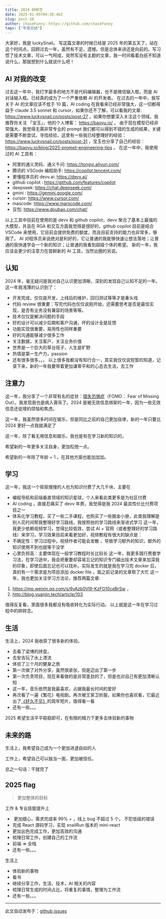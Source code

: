```yaml
---
title: 2024 碎碎念
date: 2025-01-05T04:36:46Z
slug: post-38
author: chaseFunny：https://github.com/chaseFunny
tags: ["年度总结"]
---
```


大家好，我是 luckySnail。 写这篇文章的时候已经是 2025 年的第五天了，站在这个时间点，回顾过去一年，虽然有不足，遗憾。但是总体来讲还是向前的。写习惯了技术文章，可以一气呵成，突然写没有主题的文章，我一时间看着白纸不知道说什么，那就想到什么就说什么吧！

## AI 对我的改变

过去这一年中，我打字最多的地方不是代码编辑器，也不是微信输入框，而是 AI 对话输入框。已经真的成为了一个严重依赖 AI 的开发者。
在过去的一年中，我写关于 AI 的文章应该不低于 10 篇，AI coding 在我看来已经非常强大，这一切都得益于 claude 3.5 sonnet 和 cursor，如果你还不了解，可以看我的文章: https://www.luckysnail.cn/posts/post-27 。如果你想要深入关注这个领域，我推荐你关注 「宝玉」，他的个人博客： https://baoyu.io/ 。
由于现在模型已经非常强大，我觉得无需非常专业的 prompt 我们都可以得到不错的生成的结果，关键是需要不断尝试，寻找经验，这里有一些我已经整理好的经验： https://www.luckysnail.cn/posts/post-31 ，宝玉也分享了自己的经验： https://baoyu.io/blog/2025-prompt-engineering-tips 。
在这一年中，我使用过的 AI 工具有：
- 阿里的通义灵码、通义千问: https://tongyi.aliyun.com/
- 腾讯的 VSCode 编程助手: https://copilot.tencent.com/
- 更懂程序员的 devv.ai: https://devv.ai/
- github copilot : https://github.com/features/copilot
- deepseek: https://chat.deepseek.com/
- gmini : https://gemini.google.com/
- cursor: https://www.cursor.com/
- mascode: https://www.marscode.com/
- 豆包: https://www.doubao.com/chat/

以上工具中目前在使用的是 devv 和 github copilot，devv 聚合了基本上最强的大模型，并且在 RGA 和交互方面我觉得是很好的，github copilot 目前是结合 VSCode 来使用，它目前会提供免费的额度，而且目前支持的能力也非常多，够用了。
 AI 对程序员来说绝对是利好的，它让普通的我能够快速让想法落地；让普通的我快速学会一个新的知识；让普通的我看到超级个体的希望。
 新的一年，我应该会更少的注意力在尝鲜新的 AI 工具，当然出圈的另说。

## 认知

2024 年，毫无疑问是我对自己认识更加清晰，深刻的发现自己认知不足的一年。这一年我浅薄的认识到了：
- 开发完成，仅仅是开发，上线后的维护，回归测试等等才是重头戏
- 代码 review 很重要：写完代码也仅仅说刚开始，还需要思考是否是最佳实现，是否有业务没有兼容的场景等等。
- 技术仅仅是解决问题的手段
- 好的设计可以减少后期和客户沟通，坏的设计全是反馈
- 功能实现很重要，易用性也同样重要
- 好的沟通能够减少很多工作
- 关注数据，关注客户，关注业务价值
- 世界是一个巨大的草台班子，人生是旷野
- 热情是第一生产力，passion
- 还有很多很多。。。
以上很多我都没有知行合一，其实我仅仅说短暂的知道，记录下来，新的一年我要带着更加谦卑平和的心态去生活，去工作

## 注意力

这一年，我分享了一个非常有名的症状：[错失恐惧症](https://baike.baidu.com/item/%E9%94%99%E5%A4%B1%E6%81%90%E6%83%A7%E7%97%87/9242754)（FOMO： Fear of Missing Out）。我发现我也是病入膏肓了。2024 是被无效信息绑架的一年，因为一些无效信息还徒增的烦恼和焦虑。

这一年，我虽然很多时间在娱乐，但是同比之前的自己更加自律，新的一年只要比 2024 更好一点我就满足了

这一年，除了看无用信息和娱乐，我也是有在学习新的知识的，

希望新的一年更多关注自身，更加松弛一点。

希望新的一年除了年龄 + 1 ，在其他方面也能加加加。

## 学习
这一年，我这一个抠抠搜搜的人也为知识付费了大几千块，主要在
- 编程导航和前端垂直领域的知识星球，个人来看此类更多是为社区付费
- AI coding ，直接忍痛买了 devv 年费，我觉得是我 2024 最具性价比付费项目之一
- 体系化学习教程，买了一些二手课程，也购买了一些掘金小册，此类我理解是别人花时间帮我整理好学习路线，我按照他的学习路线来渐进式学习
这一年，我更少依赖视频学习，觉得比较低效，尝试 AI + 官网（或者整理好的学习路线）来学习，学习效果目前来看更加好，视频教程有很大的缺点是：
- 不确定性：学习过程中，视频作者可能会发散 ，导致学习额外的知识，额外的知识使用不到也就等于没学
- 心里负担高：主要体现在一般学习教程时长比较长
这一年，我更多践行费曼学习法，在学习途中，我会把重要却容易忘记的知识专门输出技术文章来加深我的印象，即使后面忘记也可以找补。实际发生的就是我在学习完 docker 后，真的有一个需求是为项目添加 docker file 。我之前记录的文章帮了大忙
这一年，我也更加关注学习方法论，推荐两篇文章:
1. https://mp.weixin.qq.com/s/6vAzb0Vl9-KzFG10ceBrSw ，
2. http://blog.yuanjin.tech/article/103

值得反复看，里面很多我都没有吸收转化为实际行动。
以上就是这一年在学习过程中的碎碎念。

## 生活

生活上，2024 我收获了很多新的体验。

- 去看了梁博的拼盘，
- 去安吉玩了水上漂流
- 体验了三个月的健身之旅
- 第一次做了对外分享，虽然很紧张，但是迈出了第一步
- 第一次负责项目，现在来看做的是非常差劲的了，但是也对自己有更加清晰认知
- 这一年，音乐依然是我最喜欢，占据我最长时间的爱好
- 再次看了一遍《繁花》电视剧。再次被王家卫折服，如果你也喜欢看，它最近出了[《好久不见》](https://v.qq.com/x/cover/mzc00200zm78rjz/u4100tzg8bn.html)的周年短片，值得看一看
- 还有一些。。。

 2025 希望生活平平稳稳即可，在有限的精力下更多去体验新的事物

## 未来的路

生活上，我希望自己成为一个更加进退自如的人

工作上，希望自己可以独当一面，更加被信任。

总之一句话：干就完了

## 2025  flag

> 更加整体的目标

工作 & 专业技能提升上

-  更加细心，需求完成率 99% + ，线上 bug 不超过 5 个， 不犯低级的错误
- 完成 React 源码学习，实现 snailRun 版本的 mini-react
- 更加出色完成工作，更加高效的沟通
- 梳理日常工作，创建自己的工作流
- 前端 => 全栈
- 还有一些。。。

生活上

- 体验新的事物
- 看书
- 继续分享工作，生活，技术，AI 相关的内容
- 梳理日常生成的时间占比，将重复的事情，整理为工作流
- 还有一些。。。



---
此文自动发布于：<a href="https://github.com/coderPerseus/blog/issues/38" target="_blank">github issues</a>
